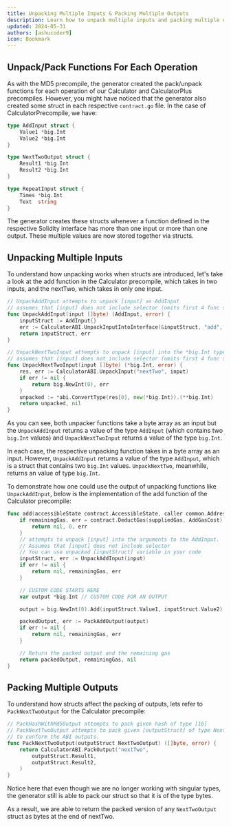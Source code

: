 ```yaml
---
title: Unpacking Multiple Inputs & Packing Multiple Outputs
description: Learn how to unpack multiple inputs and packing multiple outputs.
updated: 2024-05-31
authors: [ashucoder9]
icon: Bookmark
---
```


## Unpack/Pack Functions For Each Operation

As with the MD5 precompile, the generator created the pack/unpack functions for each operation of our Calculator and CalculatorPlus precompiles. However, you might have noticed that the generator also created some struct in each respective `contract.go` file. In the case of CalculatorPrecompile, we have:

```go title="contract.go"
type AddInput struct {
    Value1 *big.Int
    Value2 *big.Int
}

type NextTwoOutput struct {
    Result1 *big.Int
    Result2 *big.Int
}

type RepeatInput struct {
    Times *big.Int
    Text  string
}
```

The generator creates these structs whenever a function defined in the respective Solidity interface has more than one input or more than one output. These multiple values are now stored together via structs.

## Unpacking Multiple Inputs

To understand how unpacking works when structs are introduced, let's take a look at the add function in the Calculator precompile, which takes in two inputs, and the nextTwo, which takes in only one input.

```go
// UnpackAddInput attempts to unpack [input] as AddInput
// assumes that [input] does not include selector (omits first 4 func signature bytes)
func UnpackAddInput(input []byte) (AddInput, error) {
    inputStruct := AddInput{}
    err := CalculatorABI.UnpackInputIntoInterface(&inputStruct, "add", input)
    return inputStruct, err
}

// UnpackNextTwoInput attempts to unpack [input] into the *big.Int type argument
// assumes that [input] does not include selector (omits first 4 func signature bytes)
func UnpackNextTwoInput(input []byte) (*big.Int, error) {
    res, err := CalculatorABI.UnpackInput("nextTwo", input)
    if err != nil {
        return big.NewInt(0), err
    }
    unpacked := *abi.ConvertType(res[0], new(*big.Int)).(**big.Int)
    return unpacked, nil
}
```

As you can see, both unpacker functions take a byte array as an input but the `UnpackAddInput` returns a value of the type `AddInput` (which contains two `big.Int` values) and `UnpackNextTwoInput` returns a value of the type `big.Int`.

In each case, the respective unpacking function takes in a byte array as an input. However, `UnpackAddInput` returns a value of the type `AddInput`, which is a struct that contains two `big.Int` values. `UnpackNextTwo`, meanwhile, returns an value of type `big.Int`. 

To demonstrate how one could use the output of unpacking functions like `UnpackAddInput`, below is the implementation of the add function of the Calculator precompile:

```go
func add(accessibleState contract.AccessibleState, caller common.Address, addr common.Address, input []byte, suppliedGas uint64, readOnly bool) (ret []byte, remainingGas uint64, err error) {
    if remainingGas, err = contract.DeductGas(suppliedGas, AddGasCost); err != nil {
        return nil, 0, err
    }
    // attempts to unpack [input] into the arguments to the AddInput.
    // Assumes that [input] does not include selector
    // You can use unpacked [inputStruct] variable in your code
    inputStruct, err := UnpackAddInput(input)
    if err != nil {
        return nil, remainingGas, err
    }

    // CUSTOM CODE STARTS HERE
    var output *big.Int // CUSTOM CODE FOR AN OUTPUT

    output = big.NewInt(0).Add(inputStruct.Value1, inputStruct.Value2)

    packedOutput, err := PackAddOutput(output)
    if err != nil {
        return nil, remainingGas, err
    }

    // Return the packed output and the remaining gas
    return packedOutput, remainingGas, nil
}
```

## Packing Multiple Outputs

To understand how structs affect the packing of outputs, lets refer to `PackNextTwoOutput` for the Calculator precompile:

```go
// PackHashWithMd5Output attempts to pack given hash of type [16]
// PackNextTwoOutput attempts to pack given [outputStruct] of type NextTwoOutput
// to conform the ABI outputs.
func PackNextTwoOutput(outputStruct NextTwoOutput) ([]byte, error) {
    return CalculatorABI.PackOutput("nextTwo",
        outputStruct.Result1,
        outputStruct.Result2,
    )
}
```           
        
Notice here that even though we are no longer working with singular types, the generator still is able to pack our struct so that it is of the type bytes.

As a result, we are able to return the packed version of any `NextTwoOutput` struct as bytes at the end of nextTwo.
